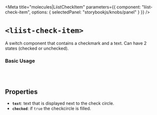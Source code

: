 
<Meta
  title="molecules|LiistCheckItem"
  parameters={{
    component: "liist-check-item",
    options: { selectedPanel: "storybookjs/knobs/panel" }
  }}
/>

# `<liist-check-item>`

A switch component that contains a checkmark and a text. Can have 2 states (checked or unchecked).

### Basic Usage
<Preview>
  <liist-check-item
    text="american"
    checked
  ></liist-check-item>
  <br></br>
  <liist-check-item
    text="sushi"
    checked
  ></liist-check-item>
  <liist-check-item
    text="mexican"
  ></liist-check-item>
  <liist-check-item
    text="fast food"
  ></liist-check-item>
</Preview>

## Properties

- **`text`**: text that is displayed next to the check circle.
- **`checked`**: if `true` the checkcircle is filled.

